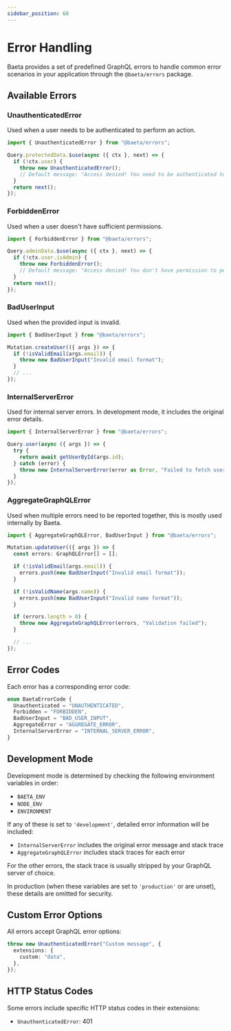 ```yaml
---
sidebar_position: 60
---
```


# Error Handling

Baeta provides a set of predefined GraphQL errors to handle common error scenarios in your application through the `@baeta/errors` package.

## Available Errors

### UnauthenticatedError

Used when a user needs to be authenticated to perform an action.

```typescript
import { UnauthenticatedError } from "@baeta/errors";

Query.protectedData.$use(async ({ ctx }, next) => {
  if (!ctx.user) {
    throw new UnauthenticatedError();
    // Default message: "Access denied! You need to be authenticated to perform this action!"
  }
  return next();
});
```

### ForbiddenError

Used when a user doesn't have sufficient permissions.

```typescript
import { ForbiddenError } from "@baeta/errors";

Query.adminData.$use(async ({ ctx }, next) => {
  if (!ctx.user.isAdmin) {
    throw new ForbiddenError();
    // Default message: "Access denied! You don't have permission to perform this action!"
  }
  return next();
});
```

### BadUserInput

Used when the provided input is invalid.

```typescript
import { BadUserInput } from "@baeta/errors";

Mutation.createUser(({ args }) => {
  if (!isValidEmail(args.email)) {
    throw new BadUserInput("Invalid email format");
  }
  // ...
});
```

### InternalServerError

Used for internal server errors. In development mode, it includes the original error details.

```typescript
import { InternalServerError } from "@baeta/errors";

Query.user(async ({ args }) => {
  try {
    return await getUserById(args.id);
  } catch (error) {
    throw new InternalServerError(error as Error, "Failed to fetch user");
  }
});
```

### AggregateGraphQLError

Used when multiple errors need to be reported together, this is mostly used internally by Baeta.

```typescript
import { AggregateGraphQLError, BadUserInput } from "@baeta/errors";

Mutation.updateUser(({ args }) => {
  const errors: GraphQLError[] = [];

  if (!isValidEmail(args.email)) {
    errors.push(new BadUserInput("Invalid email format"));
  }

  if (!isValidName(args.name)) {
    errors.push(new BadUserInput("Invalid name format"));
  }

  if (errors.length > 0) {
    throw new AggregateGraphQLError(errors, "Validation failed");
  }

  // ...
});
```

## Error Codes

Each error has a corresponding error code:

```typescript
enum BaetaErrorCode {
  Unauthenticated = "UNAUTHENTICATED",
  Forbidden = "FORBIDDEN",
  BadUserInput = "BAD_USER_INPUT",
  AggregateError = "AGGREGATE_ERROR",
  InternalServerError = "INTERNAL_SERVER_ERROR",
}
```

## Development Mode

Development mode is determined by checking the following environment variables in order:

- `BAETA_ENV`
- `NODE_ENV`
- `ENVIRONMENT`

If any of these is set to `'development'`, detailed error information will be included:

- `InternalServerError` includes the original error message and stack trace
- `AggregateGraphQLError` includes stack traces for each error

For the other errors, the stack trace is usually stripped by your GraphQL server of choice.

In production (when these variables are set to `'production'` or are unset), these details are omitted for security.

## Custom Error Options

All errors accept GraphQL error options:

```typescript
throw new UnauthenticatedError("Custom message", {
  extensions: {
    custom: "data",
  },
});
```

## HTTP Status Codes

Some errors include specific HTTP status codes in their extensions:

- `UnauthenticatedError`: 401
